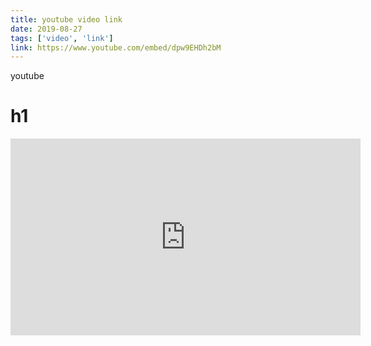 ```yaml
---
title: youtube video link
date: 2019-08-27
tags: ['video', 'link']
link: https://www.youtube.com/embed/dpw9EHDh2bM
---
```


youtube

# h1

<iframe
  width="560"
  height="315"
  src="https://www.youtube.com/embed/dpw9EHDh2bM"
  frameborder="0"
  allow="accelerometer; autoplay; encrypted-media; gyroscope; picture-in-picture"
  allowfullscreen
></iframe>
